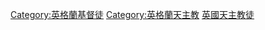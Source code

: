 {{Commonscat|Roman Catholics from England}}

[[Category:英格蘭基督徒|Category:英格蘭基督徒]]
[[Category:英格蘭天主教|Category:英格蘭天主教]]
[[Category:英國天主教徒|]]